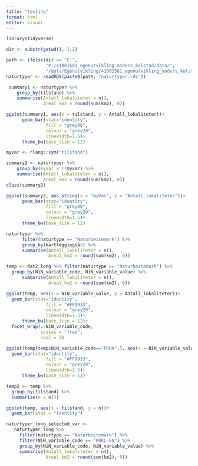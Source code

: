 ```yaml
---
title: "testing"
format: html
editor: visual
---
```


```r
library(tidyverse)
```


```r
dir <- substr(getwd(), 1,2)

path <- ifelse(dir == "C:", 
               "P:/41001581_egenutvikling_anders_kolstad/data/",
               "/data/Egenutvikling/41001581_egenutvikling_anders_kolstad/data/")
naturtyper <- readRDS(paste0(path, "naturtyper.rds"))
```

```r
 summary1 <- naturtyper %>%
    group_by(tilstand) %>%
    summarise(Antall_lokaliteter = n(),
              Areal_km2 = round(sum(km2), 0))
```

```r
ggplot(summary1, aes(x = tilstand, y = Antall_lokaliteter))+
      geom_bar(stat="identity",
               fill = "grey80",
               colour = "grey20",
               linewidth=1.5)+
      theme_bw(base_size = 12)
```


```r
myvar <- rlang::sym("tilstand")

summary2 <- naturtyper %>%
    group_by(myVar = !!myvar) %>%
    summarise(Antall_lokaliteter = n(),
              Areal_km2 = round(sum(km2), 0))
class(summary2)
```

```r
ggplot(summary2, aes_string(x = "myVar", y = "Antall_lokaliteter"))+
      geom_bar(stat="identity",
               fill = "grey80",
               colour = "grey20",
               linewidth=1.5)+
      theme_bw(base_size = 12)
```

```r
naturtyper %>%
      filter(naturtype == "Naturbeitemark") %>%
      group_by(kartleggingsår) %>%
      summarise(Antall_lokaliteter = n(),
                Areal_km2 = round(sum(km2), 0)) 
```

```r
temp <- dat2_long %>% filter(naturtype == "Naturbeitemark") %>%
  group_by(NiN_variable_code, NiN_variable_value) %>%
      summarise(Antall_lokaliteter = n(),
                Areal_km2 = round(sum(km2), 0))

ggplot(temp, aes(x = NiN_variable_value, y = Antall_lokaliteter))+
  geom_bar(stat="identity",
               fill = "#FF9933",
               colour = "grey20",
               linewidth=1.5)+
      theme_bw(base_size = 12)+
  facet_wrap(.~NiN_variable_code,
             scales = "free",
             ncol = 3)
```


```r
ggplot(temp[temp$NiN_variable_code=="PRHA",], aes(x = NiN_variable_value, y = Antall_lokaliteter))+
  geom_bar(stat="identity",
               fill = "#FF9933",
               colour = "grey20",
               linewidth=1.5)+
      theme_bw(base_size = 12)
```


```r
temp2 <- temp %>%
  group_by(tilstand) %>%
  summarise(n = n())
```

```r
ggplot(temp, aes(x = tilstand, y = n))+
  geom_bar(stat = "identity")
```



```r
naturtyper_long_selected_var <- 
   naturtyper_long %>% 
     filter(naturtype == "Naturbeitemark") %>%
     filter(NiN_variable_code == "PRRL-EN") %>%
     group_by(NiN_variable_code, NiN_variable_value) %>%
     summarise(Antall_lokaliteter = n(),
               Areal_km2 = round(sum(km2), 0))
```



























